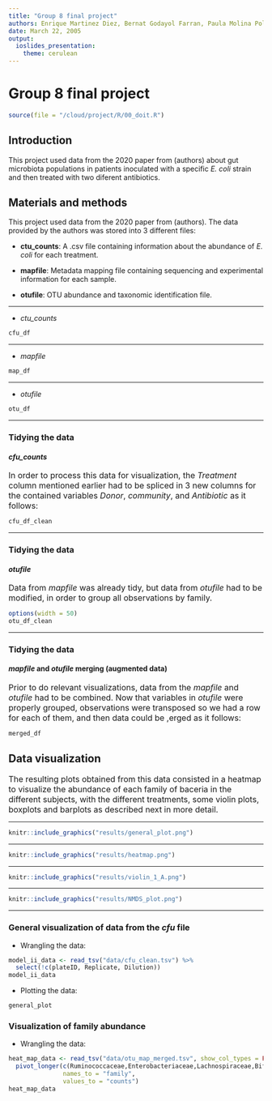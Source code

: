 ```yaml
---
title: "Group 8 final project"
authors: Enrique Martinez Diez, Bernat Godayol Farran, Paula Molina Polls, Sergio Esteban Echeverría, Niels Jakob Larsen
date: March 22, 2005
output:
  ioslides_presentation:
    theme: cerulean
---
```

# Group 8 final project


```r
source(file = "/cloud/project/R/00_doit.R")
```

## Introduction

This project used data from the 2020 paper from (authors) about gut microbiota populations in patients inoculated with a specific *E. coli* strain and then treated with two diferent antibiotics.

## Materials and methods

This project used data from the 2020 paper from (authors). The data provided by the authors was stored into 3 different files: 

*   **ctu_counts**: A .csv file containing information about the abundance of *E. coli* for each treatment.

*   **mapfile**: Metadata mapping file containing sequencing and experimental information for each sample.

*   **otufile**: OTU abundance and taxonomic identification file.

---

*   *ctu_counts*

```r
cfu_df
```

---

*   *mapfile*

```r
map_df
```

---

*   *otufile*
```r
otu_df
```

---

### Tidying the data
#### *cfu_counts*

<font size = "3">
In order to process this data for visualization, the *Treatment* column mentioned earlier had to be spliced in 3 new columns for the contained variables *Donor*, *community*, and *Antibiotic* as it follows: 
</font>

```r
cfu_df_clean
```

---

### Tidying the data
#### *otufile*

<font size="3">
Data from *mapfile* was already tidy, but data from *otufile* had to be modified, in order to group all observations by family.
</font>

```r
options(width = 50)
otu_df_clean
```

---

### Tidying the data
#### *mapfile* and *otufile* merging (augmented data)

<font size="3">
Prior to do relevant visualizations, data from the *mapfile* and *otufile* had to be combined. Now that variables in *otufile* were properly grouped, observations were transposed so we had a row for each of them, and then data could be ,erged as it follows:
</font>

```r
merged_df
```

## Data visualization
<font size="3">
The resulting plots obtained from this data consisted in a heatmap to visualize the abundance of each family of baceria in the different subjects, with the different treatments, some violin plots, boxplots and barplots as described next in more detail.
</font>

---

```r
knitr::include_graphics("results/general_plot.png")
```

---

```r
knitr::include_graphics("results/heatmap.png")
```

---

```r
knitr::include_graphics("results/violin_1_A.png")
```

--- 

```r
knitr::include_graphics("results/NMDS_plot.png")
```

--- 
### General visualization of data from the *cfu* file

*   Wrangling the data:
```r
model_ii_data <- read_tsv("data/cfu_clean.tsv") %>% 
  select(!c(plateID, Replicate, Dilution))
model_ii_data
```

*   Plotting the data:
```r
general_plot
```

### Visualization of family abundance

*   Wrangling the data:
```r
heat_map_data <- read_tsv("data/otu_map_merged.tsv", show_col_types = FALSE) %>%
  pivot_longer(c(Ruminococcaceae,Enterobacteriaceae,Lachnospiraceae,Bifidobacteriaceae,Clostridiaceae_1,Erysipelotrichaceae,Bacteroidaceae,Coriobacteriaceae,Porphyromonadaceae,Enterococcaceae),
               names_to = "family",
               values_to = "counts")
heat_map_data
```